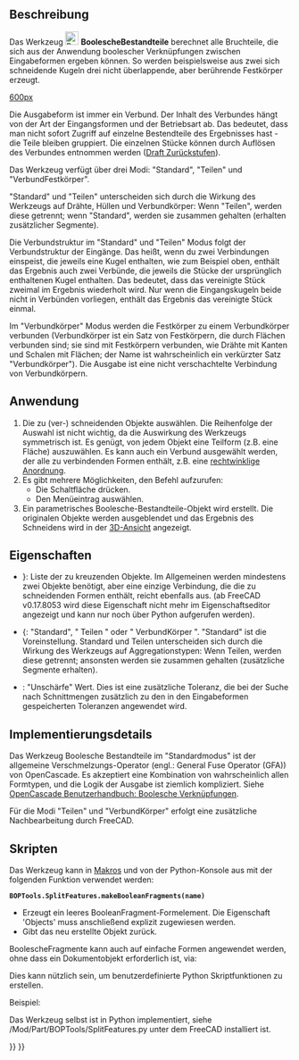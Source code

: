 <languages/>

{{Docnav/de
|[[Part_JoinCutout/de|Ausschneiden]]
|[[Part_SliceApart/de|Auseinanderschneiden]]
|[[Part_Workbench/de|Part]]
|IconL=Part_JoinCutout.svg
|IconR=Part_SliceApart.svg
|IconC=Workbench_Part.svg
}}

{{GuiCommand/de
|Name=Part BooleanFragments
|Name/de=Part BoolescheBestandteile
|MenuLocation=Part → Teilen → Boolesche Bestandteile
|Workbenches=[[Part_Workbench/de|Part]]
|Version=0.17
|SeeAlso=[[Part_Slice/de|Part Auseinanderschneiden]], [[Part_XOR/de|Part XOdeR]], [[Part_CompJoinFeatures/de|Part ObjekteVerbinden]], [[Part_Boolean/de|Part BoolescheVerknüpfung]]
}}

<span id="Description"></span>
==Beschreibung== 

<div class="mw-translate-fuzzy">
Das Werkzeug [[Image:Part_BooleanFragments.svg|24px]] '''BoolescheBestandteile''' berechnet alle Bruchteile, die sich aus der Anwendung boolescher Verknüpfungen zwischen Eingabeformen ergeben können. So werden beispielsweise aus zwei sich schneidende Kugeln drei nicht überlappende, aber berührende Festkörper erzeugt.
</div> 

[[image:Part_BooleanFragments_Demo.png|600px]]
{{Caption|Auf dem obigen Bild wurden die Teile anschließend manuell auseinandergezogen, um die Schnitte zu erkennen.}}

Die Ausgabeform ist immer ein Verbund. Der Inhalt des Verbundes hängt von der Art der Eingangsformen und der Betriebsart ab. Das bedeutet, dass man nicht sofort Zugriff auf einzelne Bestendteile des Ergebnisses hast - die Teile bleiben gruppiert. Die einzelnen Stücke können durch Auflösen des Verbundes entnommen werden ([[Draft_Downgrade/de|Draft Zurückstufen]]).

<div class="mw-translate-fuzzy">
Das Werkzeug verfügt über drei Modi: "Standard", "Teilen" und "VerbundFestkörper".
</div>

<div class="mw-translate-fuzzy">
"Standard" und "Teilen" unterscheiden sich durch die Wirkung des Werkzeugs auf Drähte, Hüllen und Verbundkörper: Wenn "Teilen", werden diese getrennt; wenn "Standard", werden sie zusammen gehalten (erhalten zusätzlicher Segmente).
</div>

Die Verbundstruktur im "Standard" und "Teilen" Modus folgt der Verbundstruktur der Eingänge. Das heißt, wenn du zwei Verbindungen einspeist, die jeweils eine Kugel enthalten, wie zum Beispiel oben, enthält das Ergebnis auch zwei Verbünde, die jeweils die Stücke der ursprünglich enthaltenen Kugel enthalten. Das bedeutet, dass das vereinigte  Stück zweimal im Ergebnis wiederholt wird. Nur wenn die Eingangskugeln beide nicht in Verbünden vorliegen, enthält das Ergebnis das vereinigte Stück einmal.

Im "Verbundkörper" Modus werden die Festkörper zu einem Verbundkörper verbunden (Verbundkörper ist ein Satz von Festkörpern, die durch Flächen verbunden sind; sie sind mit Festkörpern verbunden, wie Drähte mit Kanten und Schalen mit Flächen; der Name ist wahrscheinlich ein verkürzter Satz "Verbundkörper"). Die Ausgabe ist eine nicht verschachtelte Verbindung von Verbundkörpern.

<span id="Usage"></span>
==Anwendung== 

<div class="mw-translate-fuzzy">
# Die zu (ver-) schneidenden Objekte auswählen. Die Reihenfolge der Auswahl ist nicht wichtig, da die Auswirkung des Werkzeugs symmetrisch ist. Es genügt, von jedem Objekt eine Teilform (z.B. eine Fläche) auszuwählen. Es kann auch ein Verbund ausgewählt werden, der alle zu verbindenden Formen enthält, z.B. eine [[Draft_OrthoArray/de|rechtwinklige Anordnung]].
# Es gibt mehrere Möglichkeiten, den Befehl aufzurufen:
#* Die Schaltfläche {{Button|[[Image:Part_BooleanFragments.svg|16px]] [[Part_BooleanFragments/de|Boolesche Bestandteile]]}} drücken.
#* Den Menüeintrag {{MenuCommand|Part → Teilen → Boolesche Bestandteile}} auswählen.
# Ein parametrisches Boolesche-Bestandteile-Objekt wird erstellt. Die originalen Objekte werden ausgeblendet und das Ergebnis des Schneidens wird in der [[3D_view/de|3D-Ansicht]] angezeigt.
</div>

<span id="Properties"></span>
==Eigenschaften== 

<div class="mw-translate-fuzzy">
{{TitleProperty|Boolesche Fragmente}}
* {{PropertyData/de|Objekte}}}: Liste der zu kreuzenden Objekte. Im Allgemeinen werden mindestens zwei Objekte benötigt, aber eine einzige Verbindung, die die zu schneidenden Formen enthält, reicht ebenfalls aus. (ab FreeCAD v0.17.8053 wird diese Eigenschaft nicht mehr im Eigenschaftseditor angezeigt und kann nur noch über Python aufgerufen werden).
* {{{PropertyData/de|Modus}}: "Standard", " Teilen " oder " VerbundKörper ". "Standard" ist die Voreinstellung. Standard und Teilen unterscheiden sich durch die Wirkung des Werkzeugs auf Aggregationstypen: Wenn Teilen, werden diese getrennt; ansonsten werden sie zusammen gehalten (zusätzliche Segmente erhalten).
* {{PropertyData/de|Toleranz}}: "Unschärfe" Wert. Dies ist eine zusätzliche Toleranz, die bei der Suche nach Schnittmengen zusätzlich zu den in den Eingabeformen gespeicherten Toleranzen angewendet wird.
</div>

<span id="Implementation_details"></span>
==Implementierungsdetails==

<div class="mw-translate-fuzzy">
Das Werkzeug Boolesche Bestandteile im "Standardmodus" ist der allgemeine Verschmelzungs-Operator (engl.: General Fuse Operator (GFA)) von OpenCascade. Es akzeptiert eine Kombination von wahrscheinlich allen Formtypen, und die Logik der Ausgabe ist ziemlich kompliziert. Siehe [https://www.opencascade.com/doc/occt-7.0.0/overview/html/occt_user_guides__boolean_operations.html OpenCascade Benutzerhandbuch: Boolesche Verknüpfungen].
</div>

Für die Modi "Teilen" und "VerbundKörper" erfolgt eine zusätzliche Nachbearbeitung durch FreeCAD.

<span id="Scripting"></span>
==Skripten== 

<div class="mw-translate-fuzzy">
Das Werkzeug kann in [[macros/de|Makros]] und von der Python-Konsole aus mit der folgenden Funktion verwendet werden:
</div>
 '''BOPTools.SplitFeatures.makeBooleanFragments(name)'''

* Erzeugt ein leeres BooleanFragment-Formelement. Die Eigenschaft 'Objects' muss anschließend explizit zugewiesen werden.
* Gibt das neu erstellte Objekt zurück.

BoolescheFragmente kann auch auf einfache Formen angewendet werden, ohne dass ein Dokumentobjekt erforderlich ist, via:

{{code|code=
import BOPTools.SplitAPI
BOPTools.SplitAPI.booleanFragments(list_of_shapes, mode, tolerance = 0.0)

# OR, for Standard mode:

list_of_shapes = [App.ActiveDocument.Sphere.Shape, App.ActiveDocument.Sphere001.Shape]
pieces, map = list_of_shapes[0].generalFuse(list_of_shapes[1:], tolerance)
# pieces receives a compound of shapes; map receives a list of lists of shapes, defining list_of_shapes <--> pieces correspondence 
}}
Dies kann nützlich sein, um benutzerdefinierte Python Skriptfunktionen zu erstellen.

Beispiel:
{{code|code=
import BOPTools.SplitFeatures
j = BOPTools.SplitFeatures.makeBooleanFragments(name= 'BooleanFragments')
j.Objects = FreeCADGui.Selection.getSelection() 
}}

<div class="mw-translate-fuzzy">
Das Werkzeug selbst ist in Python implementiert, siehe /Mod/Part/BOPTools/SplitFeatures.py unter dem FreeCAD installiert ist.
</div>


{{Docnav/de
|[[Part_JoinCutout/de|Ausschneiden]]
|[[Part_SliceApart/de|Auseinanderschneiden]]
|[[Part_Workbench/de|Part]]
|IconL=Part_JoinCutout.svg
|IconR=Part_SliceApart.svg
|IconC=Workbench_Part.svg
}}

{{Part_Tools_navi{{#translation:}}}}
{{Userdocnavi{{#translation:}}}}
